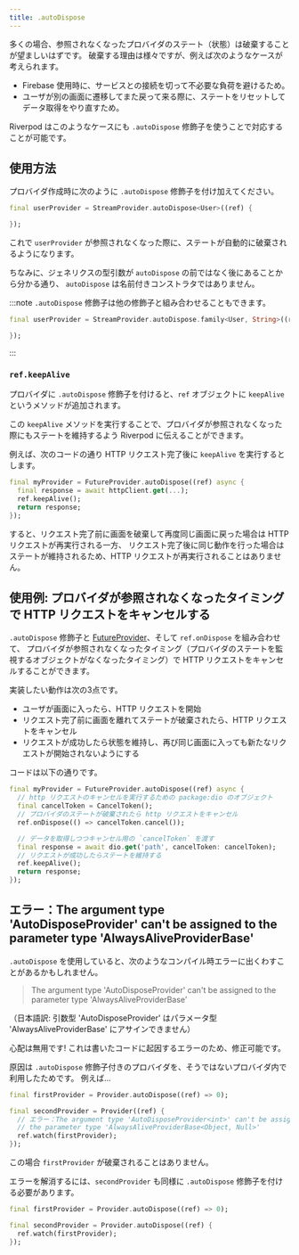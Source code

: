 ```yaml
---
title: .autoDispose
---
```



多くの場合、参照されなくなったプロバイダのステート（状態）は破棄することが望ましいはずです。
破棄する理由は様々ですが、例えば次のようなケースが考えられます。

- Firebase 使用時に、サービスとの接続を切って不必要な負荷を避けるため。
- ユーザが別の画面に遷移してまた戻って来る際に、ステートをリセットしてデータ取得をやり直すため。

Riverpod はこのようなケースにも `.autoDispose` 修飾子を使うことで対応することが可能です。

## 使用方法

プロバイダ作成時に次のように `.autoDispose` 修飾子を付け加えてください。

```dart
final userProvider = StreamProvider.autoDispose<User>((ref) {

});
```

これで `userProvider` が参照されなくなった際に、ステートが自動的に破棄されるようになります。

ちなみに、ジェネリクスの型引数が `autoDispose` の前ではなく後にあることから分かる通り、
`autoDispose` は名前付きコンストラタではありません。

:::note
`.autoDispose` 修飾子は他の修飾子と組み合わせることもできます。

```dart
final userProvider = StreamProvider.autoDispose.family<User, String>((ref, id) {

});
```

:::

### `ref.keepAlive`

プロバイダに `.autoDispose` 修飾子を付けると、`ref` オブジェクトに `keepAlive` というメソッドが追加されます。

この `keepAlive` メソッドを実行することで、プロバイダが参照されなくなった際にもステートを維持するよう Riverpod に伝えることができます。

例えば、次のコードの通り HTTP リクエスト完了後に `keepAlive` を実行するとします。

```dart
final myProvider = FutureProvider.autoDispose((ref) async {
  final response = await httpClient.get(...);
  ref.keepAlive();
  return response;
});
```

すると、リクエスト完了前に画面を破棄して再度同じ画面に戻った場合は HTTP リクエストが再実行される一方、
リクエスト完了後に同じ動作を行った場合はステートが維持されるため、HTTP リクエストが再実行されることはありません。

## 使用例: プロバイダが参照されなくなったタイミングで HTTP リクエストをキャンセルする

`.autoDispose` 修飾子と [FutureProvider]、そして `ref.onDispose` を組み合わせて、
プロバイダが参照されなくなったタイミング（プロバイダのステートを監視するオブジェクトがなくなったタイミング）で HTTP リクエストをキャンセルすることができます。

実装したい動作は次の3点です。

- ユーザが画面に入ったら、HTTP リクエストを開始
- リクエスト完了前に画面を離れてステートが破棄されたら、HTTP リクエストをキャンセル
- リクエストが成功したら状態を維持し、再び同じ画面に入っても新たなリクエストが開始されないようにする

コードは以下の通りです。

```dart
final myProvider = FutureProvider.autoDispose((ref) async {
  // http リクエストのキャンセルを実行するための package:dio のオブジェクト
  final cancelToken = CancelToken();
  // プロバイダのステートが破棄されたら http リクエストをキャンセル
  ref.onDispose(() => cancelToken.cancel());

  // データを取得しつつキャンセル用の `cancelToken` を渡す
  final response = await dio.get('path', cancelToken: cancelToken);
  // リクエストが成功したらステートを維持する
  ref.keepAlive();
  return response;
});
```

## エラー：The argument type 'AutoDisposeProvider' can't be assigned to the parameter type 'AlwaysAliveProviderBase'

`.autoDispose` を使用していると、次のようなコンパイル時エラーに出くわすことがあるかもしれません。

> The argument type 'AutoDisposeProvider' can't be assigned to the parameter
> type 'AlwaysAliveProviderBase'

（日本語訳: 引数型 'AutoDisposeProvider' はパラメータ型 'AlwaysAliveProviderBase' にアサインできません）

心配は無用です! これは書いたコードに起因するエラーのため、修正可能です。

原因は `.autoDispose` 修飾子付きのプロバイダを、そうではないプロバイダ内で利用したためです。
例えば...

```dart
final firstProvider = Provider.autoDispose((ref) => 0);

final secondProvider = Provider((ref) {
  // エラー：The argument type 'AutoDisposeProvider<int>' can't be assigned to
  // the parameter type 'AlwaysAliveProviderBase<Object, Null>'
  ref.watch(firstProvider);
});
```

この場合 `firstProvider` が破棄されることはありません。

エラーを解消するには、`secondProvider` も同様に `.autoDispose` 修飾子を付ける必要があります。

```dart
final firstProvider = Provider.autoDispose((ref) => 0);

final secondProvider = Provider.autoDispose((ref) {
  ref.watch(firstProvider);
});
```

[futureprovider]: https://pub.dev/documentation/hooks_riverpod/3.0.0-dev.17/hooks_riverpod/FutureProvider-class.html
